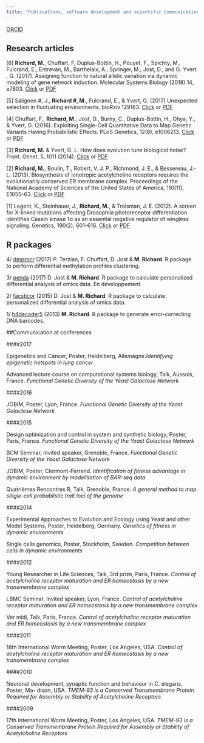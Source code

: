 ```yaml
---
title: "Publications, software development and scientific communication"
---
```


[ORCID](https://orcid.org/0000-0003-3165-3218)

## Research articles

[6] **Richard, M.**, Chuffart, F, Duplus-Bottin, H., Pouyet, F., Spichty, M., Fulcrand, E., Entrevan, M., Barthelaix, A., Springer, M., Jost, D., and G. Yvert , G. (2017). Assigning function to natural allelic variation via dynamic modeling of gene network induction. Molecular Systems Biology (2018) 14, e7803. [Click](https://doi.org/10.15252/msb.20177803) or [PDF](msbgal3.full.pdf)

[5] Salignon #, J., **Richard #, M.**, Fulcrand, E., & Yvert, G. (2017) Unexpected selection in fluctuating environments. bioRxiv 129163. [Click](https://doi.org/10.1101/129163) or [PDF](129163.full.pdf)

[4] Chuffart, F., **Richard, M.**, Jost, D., Burny, C., Duplus-Bottin, H., Ohya, Y., & Yvert, G. (2016). Exploiting Single-Cell Quantitative Data to Map Genetic Variants Having Probabilistic Effects. PLoS Genetics, 12(8), e1006213. [Click](http://doi.org/10.1371/journal.pgen.1006213) or [PDF](PLoS Genetics 2016 Chuffart.pdf)

[3] **Richard, M.** & Yvert, G. L. How does evolution tune biological noise? Front. Genet. 5, 1011 (2014). [Click](http://doi.org/10.3389/fgene.2014.00374) or [PDF](frontiers.pdf)

[2] **Richard, M.**, Boulin, T., Robert, V. J. P., Richmond, J. E., & Bessereau, J.-L. (2013). Biosynthesis of ionotropic acetylcholine receptors requires the evolutionarily conserved ER membrane complex. Proceedings of the National Academy of Sciences of the United States of America, 110(11), E1055–63. [Click](http://doi.org/10.1073/pnas.1216154110) or [PDF](pnas.pdf)

[1] Legent, K., Steinhauer, J., **Richard, M.**, & Treisman, J. E. (2012). A screen for X-linked mutations affecting Drosophila photoreceptor differentiation identifies Casein kinase 1α as an essential negative regulator of wingless signaling. Genetics, 190(2), 601–616. [Click](http://doi.org/10.1534/genetics.111.133827) or [PDF](genetics.pdf)

## R packages

4/ [dmprocr](https://github.com/bcm-uga/dmprocr) (2017) P. Terzian, F. Chuffart, D. Jost & **M. Richard**. R package to perform differential methylation profiles clustering. 

3/ [penda](https://github.com/bcm-uga/penda) (2017) D. Jost & **M. Richard**. R package to calculate personalized differential analysis of omics data. En développement. 

2/ [facsticor](https://github.com/magrichard/facsticor) (2015) D. Jost & **M. Richard**. R package to calculate personalized differential analysis of omics data. 

1/ [h4decoder5](https://github.com/magrichard/h4decoder5) (2013) **M. Richard**. R package to generate error-correcting DNA barcodes.


##Communication at conferences

####2017

Epigenetics and Cancer, Poster, Heidelberg, Allemagne.*Identifying epigenetic hotspots in lung cancer*

Advanced lecture course on computational systems biology, Talk, Aussois, France. *Functional Genetic Diversity of the Yeast Galactose Network*

####2016

JOBIM, Poster, Lyon, France. *Functional Genetic Diversity of the Yeast Galactose Network*

####2015 

Design optimization and control in system and synthetic biology, Poster, Paris, France. *Functional Genetic Diversity of the Yeast Galactose Network*

BCM Seminar, Invited speaker, Grenoble, France. *Functional Genetic Diversity of the Yeast Galactose Network*

JOBIM, Poster, Clermont-Ferrand. *Identification of fitness advantage in dynamic environment by modelisation of BAR-seq data*

Quatrièmes Rencontres R, Talk, Grenoble, France. *A general method to map single-cell probabilstic trait loci of the genome*

####2014 

Experimental Approaches to Evolution and Ecology using Yeast and other Model Systems, Poster, Heidelberg, Germany. *Genetics of fitness in dynamic environments*

Single cells genomics, Poster, Stockholm, Sweden. *Competition between cells in dynamic environments*

####2012 

Young Researcher in Life Sciences, Talk, 3rd prize, Paris, France. *Control of acetylcholine receptor maturation and ER homeostasis by a new transmembrane complex*

LBMC Seminar, Invited speaker, Lyon, France. *Control of acetylcholine receptor maturation and ER homeostasis by a new transmembrane complex*

Ver midi, Talk, Paris, France. *Control of acetylcholine receptor maturation and ER homeostasis by a new transmembrane complex*

####2011 

18th International Worm Meeting, Poster, Los Angeles, USA. *Control of acetylcholine receptor maturation and ER homeostasis by a new transmembrane complex*

####2010 

Neuronal development, synaptic function and behaviour in C. elegans, Poster, Ma- dison, USA. *TMEM-93 is a Conserved Transmembrane Protein Required for Assembly or Stability of Acetylcholine Receptors*

####2009 

17th International Worm Meeting, Poster, Los Angeles, USA. *TMEM-93 is a Conserved Transmembrane Protein Required for Assembly or Stability of Acetylcholine Receptors*
